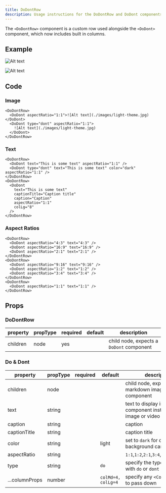 ```yaml
---
title: DoDontRow
description: Usage instructions for the DoDontRow and DoDont components
---
```


<PageDescription>

The `<DoDontRow>` component is a custom row used alongside the `<DoDont>`
component, which now includes built in columns.

</PageDescription>

## Example

<DoDontRow>

<DoDont aspectRatio="1:1">

![Alt text](./images/light-theme.jpg)

</DoDont>

<DoDont aspectRatio="1:1" type="dont">

![Alt text](./images/light-theme.jpg)

</DoDont>

</DoDontRow>

<DoDontRow>

<DoDont aspectRatio="1:1" text="This is some text" />

<DoDont type="dont" aspectRatio="1:1" text="This is some text" color="dark" />

</DoDontRow>

<DoDontRow>

<DoDont
  text="This is some text"
  color="dark"
  captionTitle="Caption title"
  caption="Caption"
  colLg="8"
/>

</DoDontRow>

<DoDontRow>

<DoDont aspectRatio="4:3" text="4:3" />

<DoDont aspectRatio="16:9" text="16:9" />

<DoDont aspectRatio="2:1" text="2:1" />

</DoDontRow>

<DoDontRow>

<DoDont aspectRatio="9:16" text="9:16" />

<DoDont aspectRatio="1:2" text="1:2" />

<DoDont aspectRatio="3:4" text="3:4" />

</DoDontRow>
<DoDontRow>

<DoDont aspectRatio="1:1" text="1:1" />

</DoDontRow>

## Code

### Image

```mdx path=components/DoDontRow/DoDontRow.js src=https://github.com/carbon-design-system/gatsby-theme-carbon/tree/main/packages/gatsby-theme-carbon/src/components/DoDontRow
<DoDontRow>
  <DoDont aspectRatio="1:1">![Alt text](./images/light-theme.jpg)</DoDont>
  <DoDont type="dont" aspectRatio="1:1">
    ![Alt text](./images/light-theme.jpg)
  </DoDont>
</DoDontRow>
```

### Text

```mdx path=components/DoDontRow/DoDontRow.js src=https://github.com/carbon-design-system/gatsby-theme-carbon/tree/main/packages/gatsby-theme-carbon/src/components/DoDontRow
<DoDontRow>
  <DoDont text="This is some text" aspectRatio="1:1" />
  <DoDont type="dont" text="This is some text" color="dark" aspectRatio="1:1" />
</DoDontRow>
<DoDontRow>
  <DoDont
    text="This is some text"
    captionTitle="Caption title"
    caption="Caption"
    aspectRatio="1:1"
    colLg="8"
  />
</DoDontRow>
```

### Aspect Ratios

```mdx path=components/DoDontRow/DoDontRow.js src=https://github.com/carbon-design-system/gatsby-theme-carbon/tree/main/packages/gatsby-theme-carbon/src/components/DoDontRow
<DoDontRow>
  <DoDont aspectRatio="4:3" text="4:3" />
  <DoDont aspectRatio="16:9" text="16:9" />
  <DoDont aspectRatio="2:1" text="2:1" />
</DoDontRow>
<DoDontRow>
  <DoDont aspectRatio="9:16" text="9:16" />
  <DoDont aspectRatio="1:2" text="1:2" />
  <DoDont aspectRatio="3:4" text="3:4" />
</DoDontRow>
<DoDontRow>
  <DoDont aspectRatio="1:1" text="1:1" />
</DoDontRow>
```

## Props

### DoDontRow

| property | propType | required | default | description                              |
| -------- | -------- | -------- | ------- | ---------------------------------------- |
| children | node     | yes      |         | child node, expects a `DoDont` component |

### Do & Dont

| property       | propType | required | default            | description                                                       |
| -------------- | -------- | -------- | ------------------ | ----------------------------------------------------------------- |
| children       | node     |          |                    | child node, expects a markdown image or `<Video>` component       |
| text           | string   |          |                    | text to display inside the component instead of an image or video |
| caption        | string   |          |                    | caption                                                           |
| captionTitle   | string   |          |                    | caption title                                                     |
| color          | string   |          | light              | set to `dark` for dark background card                            |
| aspectRatio    | string   |          |                    | `1:1`,`1:2`,`2:1`,`3:4`,`4:3`,`16:9`,`9:16`                       |
| type           | string   |          | `do`               | specify the type of example with `do` or `dont`                   |
| ...columnProps | number   |          | `colMd=4, colLg=4` | specify any `<Column>` props to pass down                         |
